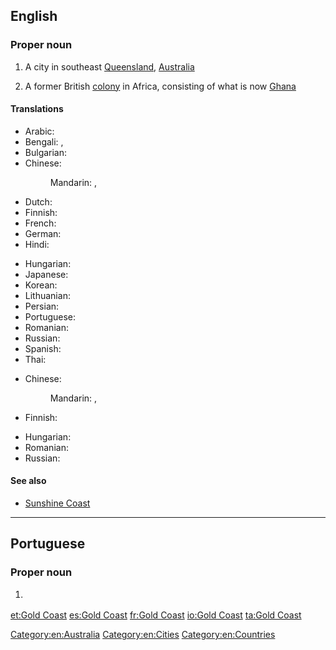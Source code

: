==English==
{{wikipedia|Gold Coast (disambiguation)}}

===Proper noun===
{{en-proper noun|head=[[gold|Gold]] [[coast|Coast]]}}

# A city in southeast [[Queensland]], [[Australia]]
# {{context|historical|lang=en}} A former British [[colony]] in Africa, consisting of what is now [[Ghana]]

====Translations====
{{trans-top|in Australia}}
* Arabic: {{t|ar|غولد كوست|m|tr=ghuld kuust}}
* Bengali: {{t|bn|গোল্ড কোস্ট}}, {{t|bn|স্বর্ণ সৈকত}}
* Bulgarian: {{t|bg|Гоулд Коуст|m}}
* Chinese:
*: Mandarin: {{t|cmn|黃金海岸|sc=Hani}}, {{t+|cmn|黄金海岸|tr=Huángjīn Hǎi'àn|sc=Hani}}
* Dutch: {{t|nl|Gold Coast}}
* Finnish: {{t|fi|Gold Coast}}
* French: {{t+|fr|Gold Coast|f}}
* German: {{t|de|Gold Coast|n}}
* Hindi: {{t|hi|गोल्ड कोस्ट|tr=gōlḍ kōsṭ}}
{{trans-mid}}
* Hungarian: {{t|hu|Gold Coast}}
* Japanese: {{t|ja|ゴールドコースト|tr=Gōrudokōsuto}}
* Korean: {{t|ko|골드코스트|tr=Goldeukoseuteu|sc=Hang}}
* Lithuanian: {{t|lt|Gold Kostas}}
* Persian: {{t|fa|گلد کست}}
* Portuguese: {{t|pt|Gold Coast}}
* Romanian: {{t+|ro|Gold Coast}}
* Russian: {{t+|ru|Голд-Кост|m|tr=Gold-Kóst}}
* Spanish: {{t|es|Costa de Oro|f}}
* Thai: {{t|th|โกลด์โคสต์|tr=gohnkôht}}
{{trans-bottom}}

{{trans-top|in Africa}}
* Chinese:
*: Mandarin: {{t|cmn|黃金海岸|sc=Hani}}, {{t+|cmn|黄金海岸|tr=Huángjīn Hǎi'àn|sc=Hani}}
* Finnish: {{t|fi|Kultarannikko}}
{{trans-mid}}
* Hungarian: {{t|hu|Aranypart}}
* Romanian: {{t|ro|Coasta de Aur|f}}
* Russian: {{t|ru|Золотой Берег|m|tr=Zolotój Béreg}}
{{trans-bottom}}

====See also====
* [[Sunshine Coast]]

[[Category:en:Australia]]
[[Category:en:Cities]]
[[Category:en:Countries]]

----

==Portuguese==

===Proper noun===
{{pt-proper noun|m-f}}

# {{l/en|Gold Coast}} {{gloss|in Australia}}

[[et:Gold Coast]]
[[es:Gold Coast]]
[[fr:Gold Coast]]
[[io:Gold Coast]]
[[ta:Gold Coast]]